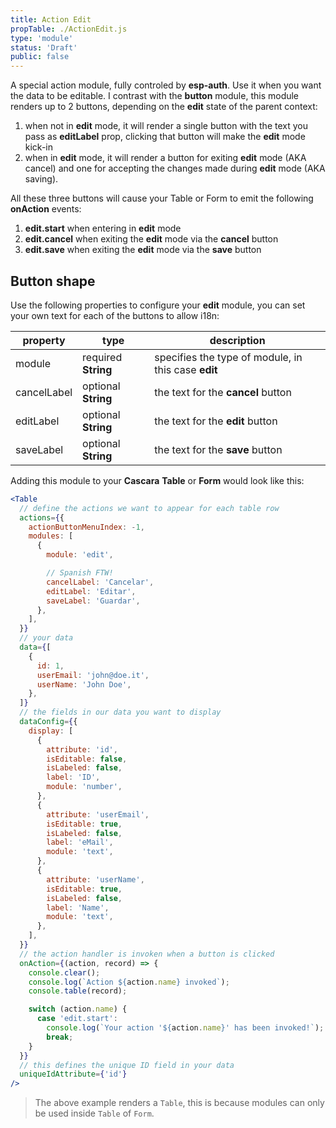 ```yaml
---
title: Action Edit
propTable: ./ActionEdit.js
type: 'module'
status: 'Draft'
public: false
---
```


A special action module, fully controled by **esp-auth**. Use it when you want the data to be editable.
I contrast with the **button** module, this module renders up to 2 buttons, depending on the **edit** state of the parent context:

1. when not in **edit** mode, it will render a single button with the text you pass as **editLabel** prop, clicking that button will make the **edit** mode kick-in
2. when in **edit** mode, it will render a button for exiting **edit** mode (AKA cancel) and one for accepting the changes made during **edit** mode (AKA saving).

All these three buttons will cause your Table or Form to emit the following **onAction** events:

1. **edit.start** when entering in **edit** mode
2. **edit.cancel** when exiting the **edit** mode via the **cancel** button
3. **edit.save** when exiting the **edit** mode via the **save** button

## Button shape

Use the following properties to configure your **edit** module, you can set your own text for each of the buttons to allow i18n:

| property    | type                | description                                         |
| ----------- | ------------------- | --------------------------------------------------- |
| module      | required **String** | specifies the type of module, in this case **edit** |
| cancelLabel | optional **String** | the text for the **cancel** button                  |
| editLabel   | optional **String** | the text for the **edit** button                    |
| saveLabel   | optional **String** | the text for the **save** button                    |

Adding this module to your **Cascara** **Table** or **Form** would look like this:

```jsx
<Table
  // define the actions we want to appear for each table row
  actions={{
    actionButtonMenuIndex: -1,
    modules: [
      {
        module: 'edit',

        // Spanish FTW!
        cancelLabel: 'Cancelar',
        editLabel: 'Editar',
        saveLabel: 'Guardar',
      },
    ],
  }}
  // your data
  data={[
    {
      id: 1,
      userEmail: 'john@doe.it',
      userName: 'John Doe',
    },
  ]}
  // the fields in our data you want to display
  dataConfig={{
    display: [
      {
        attribute: 'id',
        isEditable: false,
        isLabeled: false,
        label: 'ID',
        module: 'number',
      },
      {
        attribute: 'userEmail',
        isEditable: true,
        isLabeled: false,
        label: 'eMail',
        module: 'text',
      },
      {
        attribute: 'userName',
        isEditable: true,
        isLabeled: false,
        label: 'Name',
        module: 'text',
      },
    ],
  }}
  // the action handler is invoken when a button is clicked
  onAction={(action, record) => {
    console.clear();
    console.log(`Action ${action.name} invoked`);
    console.table(record);

    switch (action.name) {
      case 'edit.start':
        console.log(`Your action '${action.name}' has been invoked!`);
        break;
    }
  }}
  // this defines the unique ID field in your data
  uniqueIdAttribute={'id'}
/>
```

> The above example renders a `Table`, this is because modules can only be used inside `Table` of `Form`.
